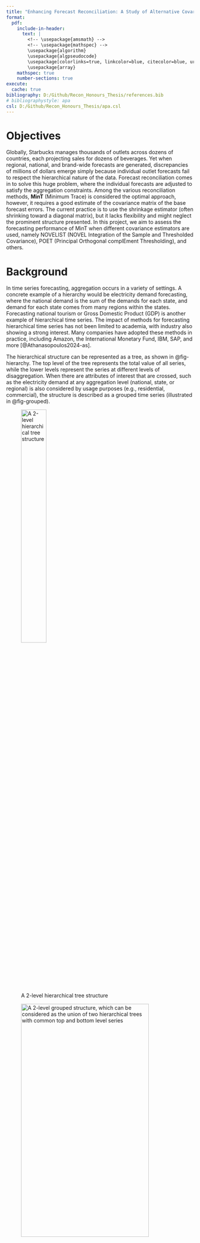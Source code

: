 ```yaml
---
title: "Enhancing Forecast Reconciliation: A Study of Alternative Covariance Estimators"
format: 
  pdf:
    include-in-header:
      text: |
        <!-- \usepackage{amsmath} -->
        <!-- \usepackage{mathspec} -->
        \usepackage{algorithm}
        \usepackage{algpseudocode}
        \usepackage[colorlinks=true, linkcolor=blue, citecolor=blue, urlcolor=blue]{hyperref}
        \usepackage{array}
    mathspec: true
    number-sections: true
execute:
  cache: true
bibliography: D:/Github/Recon_Honours_Thesis/references.bib
# bibliographystyle: apa
csl: D:/Github/Recon_Honours_Thesis/apa.csl
---
```


# Objectives

Globally, Starbucks manages thousands of outlets across dozens of countries, each projecting sales for dozens of beverages. Yet when regional, national, and brand-wide forecasts are generated, discrepancies of millions of dollars emerge simply because individual outlet forecasts fail to respect the hierarchical nature of the data. Forecast reconciliation comes in to solve this huge problem, where the individual forecasts are adjusted to satisfy the aggregation constraints. Among the various reconciliation methods, **MinT** (Minimum Trace) is considered the optimal approach, however, it requires a good estimate of the covariance matrix of the base forecast errors. The current practice is to use the shrinkage estimator (often shrinking toward a diagonal matrix), but it lacks flexibility and might neglect the prominent structure presented. In this project, we aim to assess the forecasting performance of MinT when different covariance estimators are used, namely NOVELIST (NOVEL Integration of the Sample and Thresholded Covariance), POET (Principal Orthogonal complEment Thresholding), and others.

# Background

In time series forecasting, aggregation occurs in a variety of settings. A concrete example of a hierarchy would be electricity demand forecasting, where the national demand is the sum of the demands for each state, and demand for each state comes from many regions within the states. Forecasting national tourism or Gross Domestic Product (GDP) is another example of hierarchical time series. The impact of methods for forecasting hierarchical time series has not been limited to academia, with industry also showing a strong interest. Many companies have adopted these methods in practice, including Amazon, the International Monetary Fund, IBM, SAP, and more [@Athanasopoulos2024-as].

The hierarchical structure can be represented as a tree, as shown in @fig-hierarchy. The top level of the tree represents the total value of all series, while the lower levels represent the series at different levels of disaggregation. When there are attributes of interest that are crossed, such as the electricity demand at any aggregation level (national, state, or regional) is also considered by usage purposes (e.g., residential, commercial), the structure is described as a grouped time series (illustrated in @fig-grouped).

![A 2-level hierarchical tree structure](D:/Github/Recon_Honours_Thesis/research_proposal/figs/hierarchical_structure.png){#fig-hierarchy width="40%" height="40%"}

![A 2-level grouped structure, which can be considered as the union of two hierarchical trees with common top and bottom level series](D:/Github/Recon_Honours_Thesis/research_proposal/figs/grouped_structure.png){#fig-grouped width="90%" height="40%"}


For simplicity, we refer to both of these structures as hierarchical time series, we will distinguish between them if and when it is necessary. All hierarchical structures can be represented using matrix algebra:

$$
\boldsymbol{y}_t = \boldsymbol{S} \boldsymbol{b}_t,
$$

where $\boldsymbol{S}$ is a summing matrix of order $n \times n_b$ which aggregates the bottom-level series $\boldsymbol{b}_t \in \mathbb{R}^{n_b}$ to the series at aggregation levels above. The $n$-vector $\boldsymbol{y}_t \in \mathbb{R}^n$ contains all observations at time $t$.

The summing matrix $\boldsymbol{S}$ for the tree structure in @fig-hierarchy is:

$$
\boldsymbol{S} = 
\left[
\begin{array}{cccc}
1 & 1 & 1 & 1 \\
1 & 1 & 0 & 0 \\
0 & 0 & 1 & 1 \\
\multicolumn{4}{c}{\boldsymbol{I_4}}
\end{array}
\right].
$$

# Methodology

\color{red}

Assume we produce h-step-ahead base forecasts $\hat{\boldsymbol{b}}_h$ for the bottom-level series, obtained by any prediction methods. Then pre-multiplying them by $\boldsymbol{S}$ we get: 

$$
\tilde{\boldsymbol{y}}_h = \boldsymbol{S} \hat{\boldsymbol{b}}_h .
$$ {#eq-sb}

We refer to $\tilde{\boldsymbol{y}}_h$ as coherent forecasts, as they respect the aggregation structure. We also refer to this way of obtaining coherent forecasts by summing the bottom-level forecasts as the bottom-up approach. However, generating forecasts this way is anchored only to prediction models at a single level, and will not be utilising the information from other levels. This drawback applies to the top-down and middle-out approaches. For example, the bottom-level data can be very noisy or even intermittent, and the higher-level data might be smoother due to the aggregation. 

Another issue with expressing reconciled methods as in @eq-sb is that it restricts the reconciliation to only single-level approaches. Thus, @Hyndman2011-jv suggested a generalised expression for all existing methods, which also provides a framework for new methods to be developed:

$$
\tilde{\boldsymbol{y}}_h = \boldsymbol{S} \boldsymbol{G} \hat{\boldsymbol{y}}_h,
$$ {#eq-sgy}

for a suitable $n_b \times n$ matrix $\boldsymbol{G}$. $\boldsymbol{G}$ maps the base forecasts of all levels $\hat{\boldsymbol{y}}_h$ down into the bottom level, which is then aggregated to the higher levels by $\boldsymbol{S}$.

The choice of $\boldsymbol{G}$ determines the composition of reconciled forecasts $\tilde{\boldsymbol{y}}_h$. Methods are developed to estimate $\boldsymbol{G}$, the first attempts at least squares forecast reconciliation were made by @Hyndman2011-jv.

They proposed the optimal $\boldsymbol{G}$ based on the regression model:

$$
\hat{\boldsymbol{y}}_h = \boldsymbol{S} \boldsymbol{\beta}_h + \boldsymbol{\epsilon}_h,
$$

where $\boldsymbol{\epsilon}_h = \tilde{\boldsymbol{y}}_h - \hat{\boldsymbol{y}}_h$ is the coherency error with variance $\boldsymbol{V}_h$. This led to the GLS solution: $\boldsymbol{G} = (\boldsymbol{S}' \boldsymbol{V}_h^{-1} \boldsymbol{S})^{-1} \boldsymbol{S}' \boldsymbol{V}_h^{-1}$.

However, the covariance matrix $\boldsymbol{V}_h$ is unknown (and later shown by @Wickramasuriya2019-xq to be unidentifiable), and replaced by an identity matrix. The method then collapses into an OLS solution: $\boldsymbol{G} = (\boldsymbol{S}' \boldsymbol{S})^{-1} \boldsymbol{S}'$.

An obvious drawback of the OLS solution is that it weights all series in any level equally, regardless of its scale or forecast error variance. The issue prompted @Hyndman2016-ic to propose a WLS solution, where the series are weighted by the inverse variances of the base forecast errors. The WLS solution is $\boldsymbol{G} = (\boldsymbol{S}' \boldsymbol{\Lambda}_h^{-1} \boldsymbol{S})^{-1} \boldsymbol{S}' \boldsymbol{\Lambda}_h^{-1}$. $\boldsymbol{\Lambda}_h = \text{diag} (\boldsymbol{W}_h)$ and $\boldsymbol{W}_h = Var(\boldsymbol{y}_h - \hat{\boldsymbol{y}}_h)$.

## Minimum Trace (MinT) Reconciliation

@Wickramasuriya2019-xq reframed the problem as minimising the variances of all reconciled forecasts from @eq-sgy. They showed that this is equivalent to minimising the trace of the base forecast error covariance matrix (sum of the diagonal elements - the variances). This is known as the Minimum Trace (MinT) reconciliation method. The MinT solution is given by

$$
\boldsymbol{G} = (\boldsymbol{S}' \boldsymbol{W}_h^{-1} \boldsymbol{S})^{-1}
\boldsymbol{S}' \boldsymbol{W}_h^{-1}
$$

and $\boldsymbol{W}_h$ is the covariance matrix of the h-step-ahead base forecast errors.

@Wickramasuriya2019-xq also showed that MinT is an algebraic generalisation of the GLS, and the OLS and WLS methods are special cases of MinT when $\boldsymbol{W}_h$ is an identity and a diagonal matrix, respectively. 

The MinT solution hinges on a reliable, positive-definite estimate of $\boldsymbol{W}_h$, which is challenging to estimate in high-dimensional setting. Therefore, we will be exploring alternative covariance estimators.



## Alternative Covariance Estimators

We reconstruct the estimator of $\boldsymbol{W}_h$ as $\hat{\boldsymbol{W}}_h = k_h \, g(\hat{\boldsymbol{W}}_1)$, where $k_h > 0$. The function $g(.)$ is an estimator of the unbiased sample covariance matrix of the in-sample one-step-ahead base forecast errors $\hat{\boldsymbol{W}}_1 = \frac{1}{T} \sum_{t=1}^{T} \hat{\boldsymbol{e}}_{t} \hat{\boldsymbol{e}}_{t}'$, and $T$ is the length of series' time dimension.

<!-- $\boldsymbol{e}}_{t|t-1}$ we keep things simplified without the conditional subscript -->

### (a) Shrinkage {-}

The proposed MinT approach by @Wickramasuriya2019-xq uses the shrinkage estimator from @Schafer2005-yw. It guarantees positive definiteness and variance reduction for the covariance matrix, especially when the total number of series $n>T$. The shrinkage estimator is given by:

$$
\hat{\boldsymbol{W}}^{shr}_{1} = \lambda_D \hat{\boldsymbol{W}}_{1, D} + (1 - \lambda_D) \hat{\boldsymbol{W}}_1,
$$

where $\hat{\boldsymbol{W}}_{1, D}$ is a diagonal matrix comprising the diagonal entries of $\hat{\boldsymbol{W}}_1$. We refer to any $\lambda \in [0,1]$ as the shrinkage intensity parameter, the subscript specifies which estimator it belongs to. This approach shrinks the covariance matrix $\hat{\boldsymbol{W}}_1$ towards its diagonal matrix, meaning the off-diagonal elements are shrunk towards zero while the diagonal ones remain unchanged.

@Schafer2005-yw also proposed an estimate of the optimal shrinkage intensity parameter $\lambda_D$:

$$
\hat{\lambda}_D = \frac{\sum_{i \neq j} \widehat{Var}(\hat{r}_{ij})} 
{\sum_{i \neq j} \hat{r}_{ij}^2}
$$

where $\hat{r}_{ij}$ is the $ij$th element of $\hat{\boldsymbol{R}}_1$, the 1-step-ahead sample correlation matrix (obtained from $\hat{\boldsymbol{W}}_1$).

The optimal $\lambda_D$ is obtained by minimising the mean squared error of $\hat{\boldsymbol{W}}_1$: $MSE(\hat{\boldsymbol{W}}_1) = Bias(\hat{\boldsymbol{W}}_1)^2 + Var(\hat{\boldsymbol{W}}_1)$. More specifically, we trade the unbiasedness of the sample covariance matrix for a lower variance. The objective function itself does not take into account any possible principal components structure in the data, and is not flexible enough since it shrinks all off-diagonal elements equally towards zeros.

- Screeplot of eigenvalues

### (b) NOVELIST {-}

The NOVELIST (NOVEL Integration of the Sample and Thresholded Covariance) estimator, proposed by @Huang2019-ua, is currently the main focus of this research project. \textcolor{red}{It introduces a way to control the target matrix's sparsity, retaining strong correlations while discarding weak, noisy correlations. NOVELIST offers more flexibility than the shrinkage estimator, however, it does not guarantee to be positive definite.}

The method is based on the idea of soft-thresholding the sample covariance matrix, then performing shrinkage towards this thresholded version. This introduces an extra parameter, the threshold $\delta$, which is used to control the amount of soft-thresholding. The NOVELIST estimator is given by:

$$
\hat{\boldsymbol{W}}^{N}_{1} = \lambda_{\delta} \hat{\boldsymbol{W}}_{1, \delta} + (1 - \lambda_{\delta}) \hat{\boldsymbol{W}}_1,
$$ {#eq-novelist-cov}

where $\hat{\boldsymbol{W}}_{1, \delta}$ is the thresholded version of $\hat{\boldsymbol{W}}_{1}$. By convenient setting, we can rewrite it in terms of correlation:

$$
\hat{\boldsymbol{R}}^{N}_{1} = \lambda_{\delta} \hat{\boldsymbol{R}}_{1,\delta} + (1 - \lambda_{\delta}) \hat{\boldsymbol{R}}_1,
$$ {#eq-novelist-cor}

In this setting, $\hat{\boldsymbol{R}}_{1,\delta}$ is the thresholded correlation matrix, where each element is regularised by:

$$
\hat{r}_{1,ij}^\delta = \text{sign}(\hat{r}_{1,ij}) \, 
\text{max}(|\hat{r}_{1,ij}| - \delta, \; 0),
$$ {#eq-soft-thr}

where $\delta \in [0,1]$ is the threshold parameter. For a given threshold $\delta$, @Huang2019-ua derived an analytical expression for the optimal shrinkage intensity parameter $\lambda(\delta)$ using Ledoit-Wolf's lemma [@Ledoit2003-qv], following similar logic to @Schafer2005-yw. It can be computed as:

<!-- - \textcolor{red}{@Huang2019-ua mentioned Ledoit-Wolf's lemma} -->

$$
\hat{\lambda}(\delta) = \frac{
  \sum_{i \neq j} \widehat{Var}(\hat{r}_{1,ij}) \; \boldsymbol{1}(|\hat{r}_{1,ij}| \leq \delta)
} {
  \sum_{i \neq j} (\hat{r}_{1,ij} - \hat{r}_{1,ij}^\delta)^2
},
$$ {#eq-lambda-thr}

where $\boldsymbol{1}(.)$ is the indicator function.

On the other hand, the optimal threshold $\delta^*$ does not have a closed-form solution, and is typically obtained by executing a rolling-window cross-validation procedure. The idea is to find the threshold $\hat{\delta^*}$, with the corresponding $\hat{\lambda}^*$ and $\hat{\boldsymbol{R}}^{N}_{1}(\hat{\delta^*}, \hat{\lambda}^*)$, that minimises the average out-of-sample reconciled forecast errors. The formal algorithm is given in the @sec-novelist_cv Appendix. Although it is not required to fit forecasting models multiple times, the cross-validation procedure is still computationally expensive as it computes the NOVELIST estimator and perform reconciliation for each threshold value.

Note that when $\delta \in \bigl[ \text{max}_{i \neq j}|\hat{r}_{1,ij}|, \; 1 \bigr]$, the NOVELIST estimator collapses to the shrinkage estimator, and when $\delta = 0$, it becomes the sample covariance matrix.


### (c) POET {-}

The POET (Principal Orthogonal complEment Thresholding) estimator, proposed by @Fan2013-jz, is another "sparse" + "non-sparse" covariance estimator. It takes the latent factors into account, and is appealing when there are common drivers in the time series within the hierarchy.

The POET method starts by decomposing the correlation matrix $\hat{\boldsymbol{R}}_1$ into a prominent principle components part (low-rank) and a orthogonal complement part $\hat{\boldsymbol{R}}_{1, K}$ (the correlation matrix after removing the first $K$ principal components). Then it applies thresholding to $\hat{\boldsymbol{R}}_{1, K}$. The POET estimator is given by:

$$
\hat{\boldsymbol{R}}^{K}_{1} = \sum_{k = 1}^K \hat{\gamma}_k \hat{\boldsymbol{\xi}}_k \hat{\boldsymbol{\xi}}_k' + T(\hat{\boldsymbol{R}}_{1, K})
$$

where $\hat{\gamma}_k$ and $\hat{\boldsymbol{\xi}}_k$ are the $k$th largest eigenvalue and the corresponding eigenvector of the sample covariance matrix, respectively, and $T(.)$ is the thresholding function, which can be either soft-thresholding, hard-thresholding, or others.


### (d) PC-adjusted NOVELIST {-}

This approach is best of both worlds, leveraging the strengths of both NOVELIST and POET. The PC-adjusted (Principal-Component-adjusted) NOVELIST overcomes the shortcomings of the current shrinkage estimator, taking prominent PCs into account while also offers extra flexibility. The idea is to apply the NOVELIST estimator to the orthogonal complement part $\hat{\boldsymbol{R}}_{1, K}$, and then add the principal components part back. The PC-adjusted NOVELIST estimator is formulated as:

$$
\hat{\boldsymbol{R}}^{N, K}_{1} = \sum_{k = 1}^K \hat{\gamma}_k \hat{\boldsymbol{\xi}}_k \hat{\boldsymbol{\xi}}_k' + \hat{\boldsymbol{R}}^{N}_{1, K}
\; ,
$$

where $\hat{\boldsymbol{R}}^{N}_{1, K}$ is the NOVELIST estimator applied to the orthogonal complement part $\hat{\boldsymbol{R}}_{1, K}$. Similar to the NOVELIST estimator, $\hat{\boldsymbol{R}}^{N, K}_{1}$ is not guaranteed to be positive definite.

Methods to ensure positive definiteness of the NOVELIST estimator (and its PC-adjusted variant) will be explored and studied in the project. @Huang2019-ua proposed to diagonalise the NOVELIST
estimator and replace any eigenvalues that fall under a certain small positive threshold by the value of that threshold. Alternatively, we can implement the algorithm of @Higham2002-te that computes the nearest positive definite matrix to a given matrix.


# Experimental Design

The experiment starts from simulating a hierarchical time series data set, then applying the MinT reconciliation method with different covariance estimators. The data set will be split into training and test sets. In the case of performing NOVELIST cross-validation, the training set will be further split into training and validation sets equally.

In this preliminary experiment, we consider a slightly large hierarchical structure. The structure consists of 3 levels with a total of 45 series. The bottom level has 36 series and are aggregated in groups of size six to form six level-1 series. The level-1 series are then aggregated in groups of size three to form two level-2 series, which are finally aggregated to form the top level. The observations at bottom level is generated from a VAR(1) process. A more detailed data generating process is described in @sec-dgp Appendix.

For each series, $T = 116$ or $316$ observations are generated. The first 100 or 300 observations are used for training, and the last 16 observations are used for testing. The remaining data is used to compute the best fitted ARIMA models by minimising the AICc criterion. We refer to them as base models, and their base forecasts are then reconciled using the MinT with different covariance estimators. These include using the unbiased sample covariance matrix - MinT(Sample), the shrinkage estimator - MinT(Shrink), and the NOVELIST estimator - MinT(N). The Monte Carlo simulation is repeated 500 times, in which the parameters for data generating process is also randomly generated. The results are presented in @tbl-sim-summary.

```r
#| echo: false
#| message: false
#| warning: false

# Code --------------------------------------
library(tidyr)
library(ggplot2)
library(tsibble)
library(dplyr)
library(purrr)
library(kableExtra)
library(knitr)

sim1 <- readRDS("D:/Github/Recon_Honours_Thesis/research_proposal/sim_results/S36-6-2-1_T100_M500_par.rds")
sim2 <- readRDS("D:/Github/Recon_Honours_Thesis/research_proposal/sim_results/S36-6-2-1_T300_M500_par.rds")

transfrom_sim_MSE <- function(MSE, to_ts = T) {
  df <- imap_dfr(MSE, function(mat, model_name) {
    as_tibble(mat) %>%
      mutate(h = row_number()) %>%
      pivot_longer(cols = -h, names_to = "series", values_to = "MSE") %>%
      mutate(
        .model = model_name,
      ) %>%
      select(.model, series, h, MSE)
  })
  if (to_ts) {
    return(
      as_tsibble(key = c(.model, series), index = h)
    )
  }
  return(df)
}

MSE1 <- transfrom_sim_MSE(sim1$MSE, F)
MSE2 <- transfrom_sim_MSE(sim2$MSE, F)

hier_level <- MSE1$series |>
  substring(1, 1) |>
  unique() |> sort(decreasing = TRUE)

MSE_full <- bind_rows(MSE1, MSE2, .id = "id") |>
  mutate(
    level = match(substring(series,1,1), hier_level)
  )

group_defs <- tibble(
  h_group = c("h=1",  "h=1-8",   "h=1-16"),
  h_max   = c(1,      8,         16)
)

MSE_tidy <- MSE_full %>%
  # filter(h<=16) %>%
  crossing(group_defs) %>%    # gives every row all 3 candidate groups
  filter(h <= h_max) %>%      # keep only the overlapping ones
  # filter(h>15)
  group_by(id, .model, level, h_group) %>%
  summarise(mean_MSE = mean(MSE), .groups = "drop")

MSE_tidy <- MSE_tidy %>%
  group_by(level, id, h_group) %>%
  mutate(
    base_MSE = mean_MSE[.model == "base"],
    change = if_else(.model == "base",
                     formatC(mean_MSE, digits = 1, format = "f"),
                     formatC(100 * (mean_MSE - base_MSE) / base_MSE, digits = 1, format = "f"))
  ) %>%
  ungroup()

MSE_tidy <- MSE_tidy %>%
  pivot_wider(
    id_cols = c(level, .model),
    names_from = c(id, h_group),
    values_from = change
  ) %>%
  mutate(
    .model = recode(.model,
                    "mint_sample" = "MinT(Sample)",
                    "mint_shr"    = "MinT(Shrink)",
                    "mint_n"      = "MinT(N)",
                    "base"        = "Base"
    ),
    .model = factor(.model, levels = c("MinT(Sample)", "MinT(Shrink)", "MinT(N)", "Base"))
  ) %>%
  mutate(
    level = recode(level,
                   `1` = "Top level",
                   `2` = "Level 1",
                   `3` = "Level 2",
                   `4` = "Bottom level"
    ),
    level = factor(level, levels = c("Top level", "Level 1", "Level 2", "Bottom level"))
  ) %>%
  arrange(level, .model)

row_levels <- MSE_tidy$level
MSE_display <- MSE_tidy %>% select(-level)


# Kable --------------------------------------
my_kable <- MSE_display %>%
  mutate(across(where(is.numeric), ~formatC(.x, digits = 1, format = "f"))) %>%
  kable(
    booktabs = TRUE,
    longtable = TRUE,
    align = c("l", rep("r", 6)),  # now only 7 cols
    caption = "Out-of-sample forecast results from simulating 45 series with 3 levels",
    col.names = c(" ", rep(c("h=1", "h=1-8", "h=1-16"), 2)),
    escape = FALSE
  ) %>%
  add_header_above(c(" " = 1, "T = 100" = 3, "T = 300" = 3)) %>%
  {
    tbl <- .
    start <- 1
    for (lvl in unique(row_levels)) {
      end <- start + sum(row_levels == lvl) - 1
      tbl <- tbl %>% pack_rows(lvl, start, end)
      start <- end + 1
    }
    tbl
  }

my_kable
```

```{=latex}
{\footnotesize
\begin{center}
  \textbf{NOTES:} Base shows the average MSE of the base forecasts. A negative (positive) entry above this row shows a percentage decrease (increase) in average MSE relative to the base forecasts.
\end{center}
}
```

In this experiment, where the series are contemporaneously correlated, the Minimum Trace approach improves the out-of-sample forecast accuracy tremendously, especially for the levels closer to the aggregated top level. Both MinT(Shrink) and MinT(N) consistently outperform the MinT(Sample) at any level and forecasting horizon in terms of accuracy. 

The results also show that the MinT(Shrink) and MinT(N) methods are comparable, and almost identical in terms of accuracy. The MinT(Shrink) forecasts are slightly more accurate, but again, the difference is negligible. This suggests that the NOVELIST estimator might be shrinking the same way as the shrinkage estimator, and a more thorough investigation is needed to understand the differences between them.

In this preliminary experiment, the observations are generated from a different data generating process for each simulation, attempting to assess the predictive accuracy between methods. In future experiments, we will consider a fixed data generating process, in order to assess the behaviors of NOVELIST's shrinkage intensity parameter $\lambda_{\delta}$ and threshold $\delta$. We will also explore the the effect of correlations and larger hierarchical structures, where the in-sample one-step-ahead base forecast error variance $\hat{\boldsymbol{W}}_1$ is not positive definite.

Regarding other covariance estimators, we will implement the POET and PC-adjusted NOVELIST estimators, and experiment whether the prominent principal component structure can be exploited to improve the out-of-sample forecast performance. The project will continue to explore other high-dimensional covariance estimators, and their compatibility with the MinT reconciliation method.


\pagebreak

# Timeline & Milestones

```r
#| echo: false
#| message: false
#| warning: false
library(tibble)
library(knitr)
library(kableExtra)

tibble(
  Period = c(
    "March",
    "April", 
    "May", 
    "June",
    "July-August", 
    "September",
    "October"
  ),
  Task = c(
    "Initial setup and understanding the research scope. Preliminary knowledge and Literature review",
    "Implementing the Min Trace approach with the shrinkage and NOVELIST estimator. Implementing rolling-window cross-validation for choosing NOVELIST threshold parameter. Exploring simulation framework.",
    "Executing simulation on different settings, in order to assess the performance and behaviours of NOVELIST under different conditions. Writing research proposal and presenting research project.",
    "Implementing POET and PC-adjusted NOVELIST estimators. Assessing whether prominent principal components structure can be exploited to improve the out-of-sample forecast performance.",
    "Exploring other high-dimensional covariance estimators",
    "Real-world application + evaluation (e.g. company sales data or Australia tourism data)",
    "Final writing + submission"
  ),
  Deliverable = c(
    "Literature review + paper draft",
    "Main codes for estimators + simulation framework + cross-validation",
    "NOVELIST simulation results + research proposal + presentation",
    "POET & PC-adjusted NOVELIST simulation results",
    "Other estimators simulation results",
    "Application",
    "Thesis manuscript"
  )
) %>%
  kable(
    format = "latex",
    booktabs = TRUE,
    longtable = TRUE,
    caption = "Project Timeline and Key Milestones",
    escape = TRUE
  ) %>%
  column_spec(1, width = "1.9cm") %>%
  column_spec(2, width = "8cm") %>%
  column_spec(3, width = "4.8cm") %>%
  kable_styling(latex_options = "hold_position", font_size = 10)
```


<!-- # Expected Contributions -->

\pagebreak

# Appendix {#sec-appendix} 

## Algorithm: NOVELIST cross-validation for optimal threshold $\delta^*$ {#sec-novelist_cv}

```{=latex}
\begin{algorithm}
\caption{Cross-validation procedure}
\begin{algorithmic}[1]

\State \textbf{Input:} Observations and fitted values $\boldsymbol{y}_t, \hat{\boldsymbol{y}}_t \in \mathbb{R}^n$ for $t = 1,\dots,T$, set of threshold candidates $\Delta$, window size $v$.

\State $\hat{\boldsymbol{e}}_t = \boldsymbol{y}_t - \hat{\boldsymbol{y}}_t$ for $t = 1,\dots,T$

\For{$i = v:T-1$ do}
    \State $j = i - v +1$
    \State $\hat{\boldsymbol{W}}_j = \frac{1}{v} \sum_{t=j}^{i} \hat{\boldsymbol{e}}_{t} \hat{\boldsymbol{e}}_{t}'$
    \State $\hat{\boldsymbol{D}}_j = \text{diag}(\hat{\boldsymbol{W}}_j)$
    \State $\hat{\boldsymbol{R}}_j = \hat{\boldsymbol{D}}_j^{-1/2} \hat{\boldsymbol{W}}_j \hat{\boldsymbol{D}}_j^{-1/2}$
    \For{$\delta \in \Delta$}
        \State Compute thresholded correlation $\hat{\boldsymbol{R}}_{j,\delta}$ using Equation 5
        \State Compute $\hat{\lambda}_{j,\delta}$ using Equation 6
        \State Compute $\hat{\boldsymbol{R}}^{N}_{j,\delta}$ using Equation 4
        \State $\hat{\boldsymbol{W}}^{N}_{j,\delta} = \hat{\boldsymbol{D}}_j^{1/2} \hat{\boldsymbol{R}}^{N}_{j,\delta} \hat{\boldsymbol{D}}_j^{1/2}$
        \State $\boldsymbol{G} = (\boldsymbol{S}' \hat{\boldsymbol{W}}^{N^{-1}}_{j,\delta} \boldsymbol{S})^{-1} \boldsymbol{S}' \hat{\boldsymbol{W}}^{N^{-1}}_{j,\delta}$
        \State Reconciled forecasts $\tilde{\boldsymbol{y}}_{i+1 | \delta} = \boldsymbol{S} \boldsymbol{G} \hat{\boldsymbol{y}}_{i+1}$
        \State $\tilde{\boldsymbol{e}}_{i+1 | \delta} = \boldsymbol{y}_{i+1} - \tilde{\boldsymbol{y}}_{i+1 | \delta}$
    \EndFor
\EndFor

\State $\text{MSE}_{\delta} = \frac{1}{T-v} \sum_{i=v}^{T-1} (\tilde{\boldsymbol{e}}_{i+1 | \delta})^2$ for each $\delta \in \Delta$
\State $\hat{\delta}^* = \arg\min_{\delta \in \Delta} \text{MSE}_{\delta}$
\State Compute $\hat{\lambda}^*$ on all training data using $\hat{\delta}^*$
\State Compute $\hat{\boldsymbol{R}}_1^*$ using $\hat{\delta}^*$ and $\hat{\lambda}^*$ on all training data, using Equation 3

\State \textbf{Output:} Estimate of optimal $\hat{\delta}^*$

\end{algorithmic}
\end{algorithm}
```

<!-- ![NOVELIST cross-validation procedure](D:/Github/Recon_Honours_Thesis/research_proposal/figs/novelist_cv_algo.png){#fig-novelist_cv height=70%} -->

## Data generating progress design {#sec-dgp}

The designed data generating process for bottom-level series is a stationary VAR(1) process, with the following structure:

$$
\boldsymbol{b}_t = \boldsymbol{A} \boldsymbol{b}_{t-1} + \boldsymbol{\epsilon}_t,
$$

where $\boldsymbol{A}$ is a $n_b \times n_b$ block diagonal matrix of autoregressive coefficients $\boldsymbol{A} = diag(\boldsymbol{A}_1, \ldots, \boldsymbol{A}_m)$, with each $\boldsymbol{A}_i$ being a $n_{b,i} \times n_{b,i}$ matrix. The block diagonal structure ensures that the time series are grouped into $m$ groups, with each group having its own autoregressive coefficients. This aim to simulate the interdependencies between the time series within each group, where reconciliation will be better performed than the usual base forecasts.

The model is added with a Gaussian innovation process $\boldsymbol{\epsilon}_t$, with covariance matrix $\Sigma$. The covariance matrix $\Sigma$ is generated specifically in the following way:

1. A compound symmetric correlation matrix is used for each block of size $n_{b,i}$ in $\boldsymbol{A}_i$, where the coefficients are sampled from a uniform distribution between 0 and 1.

2. The correlations between different blocks are imposed using the Algorithm 1 in @Hardin2013-wu.

3. The covariance matrix $\Sigma$ is then constructed by uniform sampling of standard deviations, in a range of $[\sqrt{2}, \sqrt{6}]$, for all $n_b$ series.

We have an option to randomly flip the signs of the covariance elements, which will create a more realistic structure in the innovation process. This can be done by pre- and post-multiplying $\Sigma$ by a random diagonal matrix $V$ with entries sampled from $\{-1, 1\}$, yielding $\Sigma' = V \Sigma V$.




\pagebreak

# References








